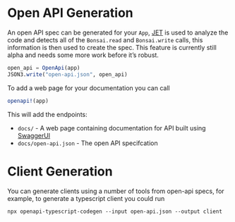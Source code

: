 # Open API Generation

An open API spec can be generated for your `App`, [JET](https://github.com/aviatesk/JET.jl) is used to analyze the code and detects all of the `Bonsai.read` and `Bonsai.write` calls, this information is then used to create the spec. This feature is currently still alpha and needs some more work before it's robust.

```julia
open_api = OpenApi(app)
JSON3.write("open-api.json", open_api)
```

To add a web page for your documentation you can call

```julia
openapi!(app)
```

This will add the endpoints:

* `docs/` - A web page containing documentation for API built using [SwaggerUI](https://swagger.io/tools/swagger-ui/)
* `docs/open-api.json` - The open API specifcation


# Client Generation

You can generate clients using a number of tools from open-api specs, for example, to generate a typescript client you could run

```
npx openapi-typescript-codegen --input open-api.json --output client
```

